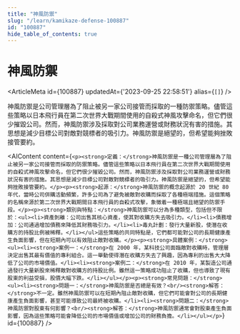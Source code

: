 ```yaml
---
title: "神風防禦"
slug: "/learn/kamikaze-defense-100887"
id: "100887"
hide_table_of_contents: true
---
```



# 神風防禦

<ArticleMeta id={100887} updatedAt={'2023-09-25 22:58:51'} alias={`[]`} />
<div className='border-solid border-b border-t-0 my-4 border-[var(--ifm-color-gray-300)]' />

神風防禦是公司管理層為了阻止被另一家公司接管而採取的一種防禦策略。儘管這些策略以日本飛行員在第二次世界大戰期間使用的自殺式神風攻擊命名，但它們很少摧毀公司。然而，神風防禦涉及採取對公司業務運營或財務狀況有害的措施。其思想是減少目標公司對敵對競標者的吸引力。神風防禦是絕望的，但希望能夠挫敗接管要約。

<AIContent content={`<p><strong>定義：</strong>神風防禦是一種公司管理層為了阻止被另一家公司接管而採取的防禦策略。儘管這些策略以日本飛行員在第二次世界大戰期間使用的自殺式神風攻擊命名，但它們很少摧毀公司。然而，神風防禦涉及採取對公司業務運營或財務狀況有害的措施。其思想是減少目標公司對敵對競標者的吸引力。神風防禦是絕望的，但希望能夠挫敗接管要約。</p><p><strong>起源：</strong>神風防禦的概念起源於 20 世紀 80 年代，當時公司併購活動頻繁，許多公司為了避免被敵對收購而採取了各種極端措施。這個策略的名稱來源於第二次世界大戰期間日本飛行員的自殺式攻擊，象徵着一種極端且絕望的防禦手段。</p><p><strong>類別與特點：</strong>神風防禦可以分為多種類型，包括但不限於：<ul><li>資產剝離：公司出售其核心資產，使其對收購方失去吸引力。</li><li>債務增加：公司通過增加債務來降低其財務吸引力。</li><li>毒丸計劃：發行大量新股，使潛在收購方的持股比例被稀釋。</li></ul>這些策略的共同特點是，它們都可能對公司的長期健康產生負面影響，但在短期內可以有效阻止敵對收購。</p><p><strong>具體案例：</strong><ul><li><strong>案例一：</strong>在 2000 年，某科技公司面臨敵對收購時，管理層決定出售其最有價值的專利組合。這一舉動使得潛在收購方失去了興趣，因為專利的出售大大降低了公司的市場價值。</li><li><strong>案例二：</strong>在 2010 年，某製造公司通過發行大量新股來稀釋敵對收購方的持股比例。雖然這一策略成功阻止了收購，但也導致了現有股東的利益受損，股價大幅下跌。</li></ul></p><p><strong>常見問題：</strong><ul><li><strong>問題一：</strong>神風防禦是否總是有效？<br/><strong>解答：</strong>不一定。雖然神風防禦可以在短期內阻止敵對收購，但它們可能會對公司的長期健康產生負面影響，甚至可能導致公司最終被收購。</li><li><strong>問題二：</strong>神風防禦對股東有何影響？<br/><strong>解答：</strong>神風防禦通常會對股東產生負面影響，因為這些策略可能會降低公司的市場價值或增加公司的財務負擔。</li></ul></p>`} id={100887} />
